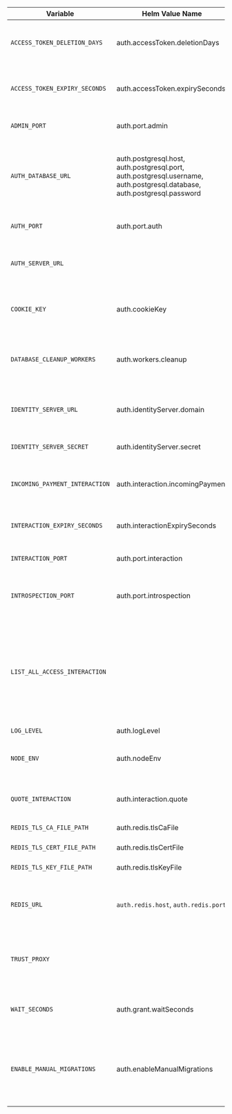 
<div class="overflow-table">

| Variable                       | Helm Value Name                                                                                                          | Default                                                          | Description                                                                                                                                                                        |
| ------------------------------ | ------------------------------------------------------------------------------------------------------------------------ | ---------------------------------------------------------------- | ---------------------------------------------------------------------------------------------------------------------------------------------------------------------------------- |
| `ACCESS_TOKEN_DELETION_DAYS`   | auth.accessToken.deletionDays                                                                                            | `30`                                                             | days until expired or revoked access tokens are deleted                                                                                                                            |
| `ACCESS_TOKEN_EXPIRY_SECONDS`  | auth.accessToken.expirySeconds                                                                                           | `10 * 60`                                                        | expiry time in seconds for access tokens (default: 10 minutes)                                                                                                                     |
| `ADMIN_PORT`                   | auth.port.admin                                                                                                          | `3003`                                                           | Admin API GraphQL Server port                                                                                                                                                      |
| `AUTH_DATABASE_URL`            | auth.postgresql.host, auth.postgresql.port, auth.postgresql.username, auth.postgresql.database, auth.postgresql.password | `postgresql://postgres:password@localhost:5432/auth_development` | Postgres database URL of database storing the grant data; For Helm, these components are provided individually.                                                                    |
| `AUTH_PORT`                    | auth.port.auth                                                                                                           | `3006`                                                           | port of this Open Payments Auth Server                                                                                                                                             |
| `AUTH_SERVER_URL`              |                                                                                                                          |                                                                  | Public endpoint for this Rafiki instance's public Open Payment routes.                                                                                                             |
| `COOKIE_KEY`                   | auth.cookieKey                                                                                                           |                                                                  | [koa KeyGrip key](https://koajs.com/#app-keys-) that is used to sign cookies for an interaction session                                                                            |
| `DATABASE_CLEANUP_WORKERS`     | auth.workers.cleanup                                                                                                     | `1`                                                              | number of workers processing expired or revoked access tokens                                                                                                                      |
| `IDENTITY_SERVER_URL`          | auth.identityServer.domain                                                                                               |                                                                  | endpoint of the identity server controlled by the Account Servicing Entity                                                                                                         |
| `IDENTITY_SERVER_SECRET`       | auth.identityServer.secret                                                                                               |                                                                  | API key to fetch the identity server endpoint                                                                                                                                      |
| `INCOMING_PAYMENT_INTERACTION` | auth.interaction.incomingPayment                                                                                         | `false`                                                          | flag - incoming payments grant requests are interactive or not                                                                                                                     |
| `INTERACTION_EXPIRY_SECONDS`   | auth.interactionExpirySeconds                                                                                            | `600`                                                            | time in seconds for which a user can interact with a grant request                                                                                                                 |
| `INTERACTION_PORT`             | auth.port.interaction                                                                                                    | `3009`                                                           | Port number for the interaction APIs                                                                                                                                               |
| `INTROSPECTION_PORT`           | auth.port.introspection                                                                                                  | `3007`                                                           | port of this Open Payments Auth - Token Introspection Server                                                                                                                       |
| `LIST_ALL_ACCESS_INTERACTION`  |                                                                                                                          | `true`                                                           | Specify whether grant requests including a `list-all` action should require interaction. In these requests, the client asks to list resources that they themselves did not create. |
| `LOG_LEVEL`                    | auth.logLevel                                                                                                            | `info`                                                           | [Pino Log Level](https://getpino.io/#/docs/api?id=levels)                                                                                                                          |
| `NODE_ENV`                     | auth.nodeEnv                                                                                                             | `development`                                                    | node environment, `development`, `test`, or `production`                                                                                                                           |
| `QUOTE_INTERACTION`            | auth.interaction.quote                                                                                                   | `false`                                                          | flag - quote grants are interactive or not                                                                                                                                         |
| `REDIS_TLS_CA_FILE_PATH`       | auth.redis.tlsCaFile                                                                                                     | `''`                                                             | [Redis TLS config](https://redis.io/docs/management/security/encryption/)                                                                                                          |
| `REDIS_TLS_CERT_FILE_PATH`     | auth.redis.tlsCertFile                                                                                                   | `''`                                                             | [Redis TLS config](https://redis.io/docs/management/security/encryption/)                                                                                                          |
| `REDIS_TLS_KEY_FILE_PATH`      | auth.redis.tlsKeyFile                                                                                                    | `''`                                                             | [Redis TLS config](https://redis.io/docs/management/security/encryption/)                                                                                                          |
| `REDIS_URL`                    | `auth.redis.host`, `auth.redis.port`                                                                                     | `redis://127.0.0.1:6379`                                         | The connection URL for Redis. For Helm, these components are provided individually.                                                                                                |
| `TRUST_PROXY`                  |                                                                                                                          | `false`                                                          | flag to use X-Forwarded-Proto header to determine if connections is secure                                                                                                         |
| `WAIT_SECONDS`                 | auth.grant.waitSeconds                                                                                                   | `5`                                                              | wait time included in grant request response (`grant.continue`)                                                                                                                    |
| `ENABLE_MANUAL_MIGRATIONS`     | auth.enableManualMigrations                                                                                              | `false`                                                          | When set to true, user needs to run database manually with command `npm run knex -- migrate:latest --env production`                                                               |

</div>
